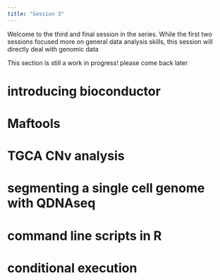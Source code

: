 ---
title: "Session 3"
---

Welcome to the third and final session in the series.
While the first two sessions focused more on general data analysis skills, this session will 
directly deal with genomic data

This section is still a work in progress! please come back later 

# introducing bioconductor 

# Maftools 

# TGCA CNv analysis

# segmenting a single cell genome with QDNAseq 

# command line scripts in R 

# conditional execution 